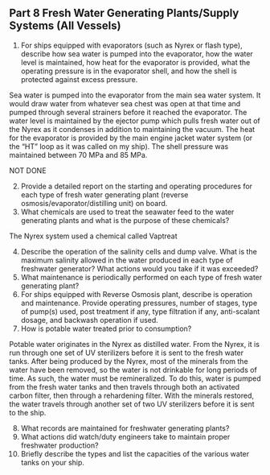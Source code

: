## Part 8 Fresh Water Generating Plants/Supply Systems (All Vessels)

1.	For ships equipped with evaporators (such as Nyrex or flash type), describe how sea water is pumped into the evaporator, how the water level is maintained, how heat for the evaporator is provided, what the operating pressure is in the evaporator shell, and how the shell is protected against excess pressure.

Sea water is pumped into the evaporator from the main sea water system. It would draw water from whatever sea chest was open at that time and pumped through several strainers before it reached the evaporator. The water level is maintained by the ejector pump which pulls fresh water out of the Nyrex as it condenses in addition to maintaining the vacuum. The heat for the evaporator is provided by the main engine jacket water system (or the "HT" loop as it was called on my ship). The shell pressure was maintained between 70 MPa and 85 MPa.

NOT DONE

2.	Provide a detailed report on the starting and operating procedures for each type of fresh water generating plant (reverse osmosis/evaporator/distilling unit) on board.
3.	What chemicals are used to treat the seawater feed to the water generating plants and what is the purpose of these chemicals?

The Nyrex system used a chemical called Vaptreat 

4.	Describe the operation of the salinity cells and dump valve. What is the maximum salinity allowed in the water produced in each type of freshwater generator? What actions would you take if it was exceeded?
5.	What maintenance is periodically performed on each type of fresh water generating plant?
6.	For ships equipped with Reverse Osmosis plant, describe is operation and maintenance. Provide operating pressures, number of stages, type of pump(s) used, post treatment if any, type filtration if any, anti-scalant dosage, and backwash operation if used.
7.	How is potable water treated prior to consumption?

Potable water originates in the Nyrex as distilled water. From the Nyrex, it is run through one set of UV sterilizers before it is sent to the fresh water tanks. After being produced by the Nyrex, most of the minerals from the water have been removed, so the water is not drinkable for long periods of time. As such, the water must be remineralized. To do this, water is pumped from the fresh water tanks and then travels through both an activated carbon filter, then through a rehardening filter. With the minerals restored, the water travels through another set of two UV sterilizers before it is sent to the ship.

8.	What records are maintained for freshwater generating plants?
9.	What actions did watch/duty engineers take to maintain proper freshwater production?
10.	Briefly describe the types and list the capacities of the various water tanks on your ship.

